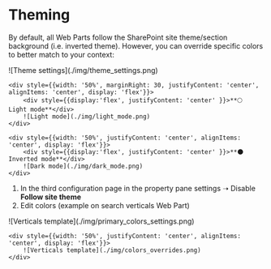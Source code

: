 # Theming

By default, all Web Parts follow the SharePoint site theme/section background (i.e. inverted theme). However, you can override specific colors to better match to your context:

<div className='center'>   
    ![Theme settings](./img/theme_settings.png)
</div>


<div style={{display: 'flex'}}>

    <div style={{width: '50%', marginRight: 30, justifyContent: 'center', alignItems: 'center', display: 'flex'}}>
        <div style={{display:'flex', justifyContent: 'center' }}>**🌕 Light mode**</div>   
        ![Light mode](./img/light_mode.png)
    </div>

    <div style={{width: '50%', justifyContent: 'center', alignItems: 'center', display: 'flex'}}>
        <div style={{display:'flex', justifyContent: 'center' }}>**🌑 Inverted mode**</div>  
        ![Dark mode](./img/dark_mode.png)
    </div>
</div>

1. In the third configuration page in the property pane settings ➝ Disable **Follow site theme**
2. Edit colors (example on search verticals Web Part)

<div style={{display: 'flex'}}>
    <div style={{width: '50%', marginRight: 30, justifyContent: 'center', display: 'flex'}}>   
        ![Verticals template](./img/primary_colors_settings.png)
    </div>

    <div style={{width: '50%', justifyContent: 'center', alignItems: 'center', display: 'flex'}}>
        ![Verticals template](./img/colors_overrides.png)
    </div>
</div>